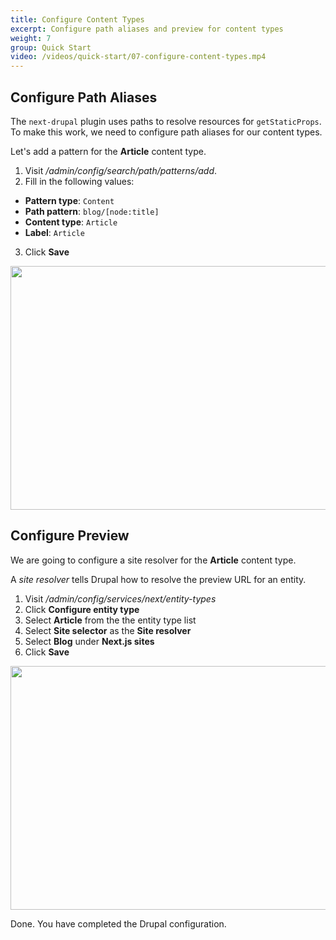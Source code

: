 ```yaml
---
title: Configure Content Types
excerpt: Configure path aliases and preview for content types
weight: 7
group: Quick Start
video: /videos/quick-start/07-configure-content-types.mp4
---
```


## Configure Path Aliases

The `next-drupal` plugin uses paths to resolve resources for `getStaticProps`. To make this work, we need to configure path aliases for our content types.

Let's add a pattern for the **Article** content type.

1. Visit _/admin/config/search/path/patterns/add_.
2. Fill in the following values:

- **Pattern type**: `Content`
- **Path pattern**: `blog/[node:title]`
- **Content type**: `Article`
- **Label**: `Article`

3. Click **Save**

<Img
  src="/images/next-drupal-pathauto.jpg"
  width="600"
  height="390"
  layout="responsive"
  mb="10"
/>

## Configure Preview

We are going to configure a site resolver for the **Article** content type.

<Callout>

A _site resolver_ tells Drupal how to resolve the preview URL for an entity.

</Callout>

1. Visit _/admin/config/services/next/entity-types_
2. Click **Configure entity type**
3. Select **Article** from the the entity type list
4. Select **Site selector** as the **Site resolver**
5. Select **Blog** under **Next.js sites**
6. Click **Save**

<Img
  src="/images/next-drupal-entity-type.jpg"
  width="600"
  height="390"
  layout="responsive"
  mb="10"
/>

Done. You have completed the Drupal configuration.
